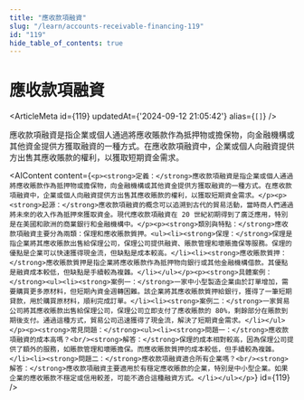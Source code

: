 ```yaml
---
title: "應收款項融資"
slug: "/learn/accounts-receivable-financing-119"
id: "119"
hide_table_of_contents: true
---
```



# 應收款項融資

<ArticleMeta id={119} updatedAt={'2024-09-12 21:05:42'} alias={`[]`} />
<div className='border-solid border-b border-t-0 my-4 border-[var(--ifm-color-gray-300)]' />

應收款項融資是指企業或個人通過將應收賬款作為抵押物或擔保物，向金融機構或其他資金提供方獲取融資的一種方式。在應收款項融資中，企業或個人向融資提供方出售其應收賬款的權利，以獲取短期資金需求。

<AIContent content={`<p><strong>定義：</strong>應收款項融資是指企業或個人通過將應收賬款作為抵押物或擔保物，向金融機構或其他資金提供方獲取融資的一種方式。在應收款項融資中，企業或個人向融資提供方出售其應收賬款的權利，以獲取短期資金需求。</p><p><strong>起源：</strong>應收款項融資的概念可以追溯到古代的貿易活動，當時商人們通過將未來的收入作為抵押來獲取資金。現代應收款項融資在 20 世紀初期得到了廣泛應用，特別是在美國和歐洲的商業銀行和金融機構中。</p><p><strong>類別與特點：</strong>應收款項融資主要分為兩類：保理和應收賬款質押。<ul><li><strong>保理：</strong>保理是指企業將其應收賬款出售給保理公司，保理公司提供融資、賬款管理和壞賬擔保等服務。保理的優點是企業可以快速獲得現金流，但缺點是成本較高。</li><li><strong>應收賬款質押：</strong>應收賬款質押是指企業將應收賬款作為抵押物向銀行或其他金融機構借款。其優點是融資成本較低，但缺點是手續較為複雜。</li></ul></p><p><strong>具體案例：</strong><ul><li><strong>案例一：</strong>一家中小型製造企業由於訂單增加，需要購買更多原材料，但短期內資金週轉困難。該企業將其應收賬款質押給銀行，獲得了一筆短期貸款，用於購買原材料，順利完成訂單。</li><li><strong>案例二：</strong>一家貿易公司將其應收賬款出售給保理公司，保理公司立即支付了應收賬款的 80%，剩餘部分在賬款到期後支付。通過這種方式，貿易公司迅速獲得了現金流，解決了短期資金需求。</li></ul></p><p><strong>常見問題：</strong><ul><li><strong>問題一：</strong>應收款項融資的成本高嗎？<br/><strong>解答：</strong>保理的成本相對較高，因為保理公司提供了額外的服務，如賬款管理和壞賬擔保。而應收賬款質押的成本較低，但手續較為複雜。</li><li><strong>問題二：</strong>應收款項融資適合所有企業嗎？<br/><strong>解答：</strong>應收款項融資主要適用於有穩定應收賬款的企業，特別是中小型企業。如果企業的應收賬款不穩定或信用較差，可能不適合這種融資方式。</li></ul></p>`} id={119} />
